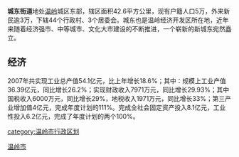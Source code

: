 '''城东街道'''地处[[温岭|温岭]]城区东部，辖区面积42.6平方公里，现有户籍人口5万，外来新民逾3万，下辖44个行政村、3个居委会。城东也是温岭经济开发区所在地，近年来随着经济强市、中等城市、文化大市建设的不断推进，一个崭新的新城东宛然矗立。

== 经济 ==

2007年共实现工业总产值54.1亿元，比上年增长18.6%；其中：规模上工业产值36.39亿元，同比增长26.2%；实现财政收入7971万元，同比增长29.93%；其中国税收入6000万元，同比增长29%，地税收入1971万元，同比增长33%；第三产业增加值4亿元，完成年度计划的111%。完成全社会固定资产投入8.1亿元，工业性投入6.2亿元，完成了年度计划的两个100%。

{{温岭市行政区划}}
[[category:温岭市行政区划|category:温岭市行政区划]]
[[Category:台州市街道_(行政区划)|温岭市]]
